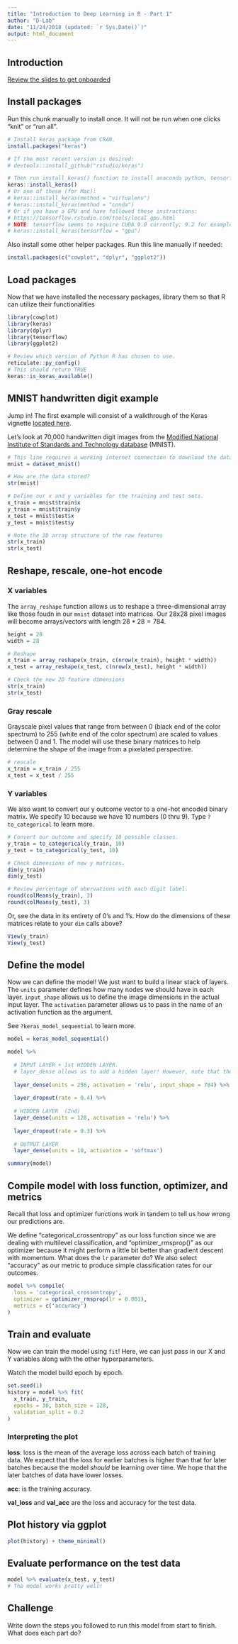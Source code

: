 ```yaml
---
title: "Introduction to Deep Learning in R - Part 1"
author: "D-Lab"
date: "11/24/2018 (updated: `r Sys.Date()`)"
output: html_document
---
```


## Introduction

[Review the slides to get onboarded](https://dlab-berkeley.github.io/Deep-Learning-in-R/slides.html#1)

## Install packages

Run this chunk manually to install once. It will not be run when one clicks "knit" or "run all".

```r
# Install keras package from CRAN.
install.packages("keras")

# If the most recent version is desired:
# devtools::install_github("rstudio/keras")

# Then run install_keras() function to install anaconda python, tensorflow, and keras.
keras::install_keras()
# Or one of these (for Mac):
# keras::install_keras(method = "virtualenv")
# keras::install_keras(method = "conda")
# Or if you have a GPU and have followed these instructions:
# https://tensorflow.rstudio.com/tools/local_gpu.html
# NOTE: tensorflow seems to require CUDA 9.0 currently; 9.2 for example will not work.
# keras::install_keras(tensorflow = "gpu")
```

Also install some other helper packages. Run this line manually if needed:
```r
install.packages(c("cowplot", "dplyr", "ggplot2"))
```

## Load packages

Now that we have installed the necessary packages, library them so that R can utilize their functionalities

```r
library(cowplot)
library(keras)
library(dplyr)
library(tensorflow)
library(ggplot2)

# Review which version of Python R has chosen to use.
reticulate::py_config()
# This should return TRUE
keras::is_keras_available()
```

## MNIST handwritten digit example

Jump in! The first example will consist of a walkthrough of the Keras vignette [located here](https://cran.r-project.org/web/packages/keras/vignettes/getting_started.html).  

Let's look at 70,000 handwritten digit images from the [Modified National Institute of Standards and Technology database](https://en.wikipedia.org/wiki/MNIST_database) (MNIST).  

```r
# This line requires a working internet connection to download the data the first time.
mnist = dataset_mnist()

# How are the data stored? 
str(mnist)
```

```r
# Define our x and y variables for the training and test sets.
x_train = mnist$train$x
y_train = mnist$train$y
x_test = mnist$test$x
y_test = mnist$test$y

# Note the 3D array structure of the raw features
str(x_train)
str(x_test)
```

## Reshape, rescale, one-hot encode

### X variables
The `array_reshape` function allows us to reshape a three-dimensional array like those foudn in our `mnist` dataset into matrices. Our 28x28 pixel images will become arrays/vectors with length $28*28 = 784$. 

```r
height = 28
width = 28

# Reshape
x_train = array_reshape(x_train, c(nrow(x_train), height * width))
x_test = array_reshape(x_test, c(nrow(x_test), height * width))

# Check the new 2D feature dimensions
str(x_train)
str(x_test)
```

### Gray rescale

Grayscale pixel values that range from between 0 (black end of the color spectrum) to 255 (white end of the color spectrum) are scaled to values between 0 and 1. The model will use these binary matrices to help determine the shape of the image from a pixelated perspective. 

```r
# rescale
x_train = x_train / 255
x_test = x_test / 255
```

### Y variables

We also want to convert our y outcome vector to a one-hot encoded binary matrix. We specify 10 because we have 10 numbers (0 thru 9). Type `?to_categorical` to learn more. 

```r
# Convert our outcome and specify 10 possible classes.
y_train = to_categorical(y_train, 10)
y_test = to_categorical(y_test, 10)

# Check dimensions of new y matrices.
dim(y_train)
dim(y_test)

# Review percentage of obervations with each digit label.
round(colMeans(y_train), 3)
round(colMeans(y_test), 3)
```

Or, see the data in its entirety of 0's and 1's. How do the dimensions of these matrices relate to your `dim` calls above? 
```r
View(y_train)
View(y_test)
```

## Define the model

Now we can define the model! We just want to build a linear stack of layers. The `units` parameter defines how many nodes we should have in each layer. `input_shape` allows us to define the image dimensions in the actual input layer. The `activation` parameter allows us to pass in the name of an activation function as the argument.  

See `?keras_model_sequential` to learn more.

```r
model = keras_model_sequential() 

model %>%
  
  # INPUT LAYER + 1st HIDDEN LAYER.
  # layer_dense allows us to add a hidden layer! However, note that the input_shape argument is what actually specifies the input layer; "units = " and "activation = " define the first hidden layer. 
  
  layer_dense(units = 256, activation = 'relu', input_shape = 784) %>% 
  
  layer_dropout(rate = 0.4) %>% 
  
  # HIDDEN LAYER  (2nd)
  layer_dense(units = 128, activation = 'relu') %>%
  
  layer_dropout(rate = 0.3) %>%
  
  # OUTPUT LAYER
  layer_dense(units = 10, activation = 'softmax')

summary(model)
```

## Compile model with loss function, optimizer, and metrics
Recall that loss and optimizer functions work in tandem to tell us how wrong our predictions are.  

We define "categorical_crossentropy" as our loss function since we are dealing with multilevel classification, and "optimizer_rmsprop()" as our optimizer because it might perform a little bit better than gradient descent with momentum. What does the `lr` parameter do? We also select "accuracy" as our metric to produce simple classification rates for our outcomes.
```r
model %>% compile(
  loss = 'categorical_crossentropy',
  optimizer = optimizer_rmsprop(lr = 0.001),
  metrics = c('accuracy')
)
```

## Train and evaluate
Now we can train the model using `fit`! Here, we can just pass in our X and Y variables along with the other hyperparameters.  

Watch the model build epoch by epoch. 
```r
set.seed(1)
history = model %>% fit(
  x_train, y_train, 
  epochs = 30, batch_size = 128, 
  validation_split = 0.2
)
```

### Interpreting the plot

**loss**: loss is the mean of the average loss across each batch of training data. We expect that the loss for earlier batches is higher than that for later batches because the model _should_ be learning over time. We hope that the later batches of data have lower losses.  

**acc**: is the training accuracy.  

**val_loss** and **val_acc** are the loss and accuracy for the test data. 

## Plot history via ggplot

```r
plot(history) + theme_minimal()
```

## Evaluate performance on the test data

```r
model %>% evaluate(x_test, y_test)
# The model works pretty well! 
```

## Challenge
Write down the steps you followed to run this model from start to finish. What does each part do? 